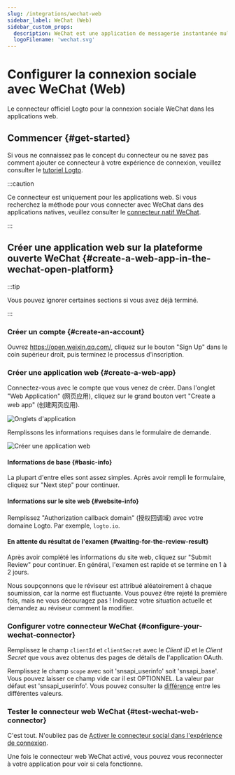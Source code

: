 ```yaml
---
slug: /integrations/wechat-web
sidebar_label: WeChat (Web)
sidebar_custom_props:
  description: WeChat est une application de messagerie instantanée multiplateforme.
  logoFilename: 'wechat.svg'
---
```



# Configurer la connexion sociale avec WeChat (Web)

Le connecteur officiel Logto pour la connexion sociale WeChat dans les applications web.

<GuideTip />

## Commencer \{#get-started}

Si vous ne connaissez pas le concept du connecteur ou ne savez pas comment ajouter ce connecteur à votre expérience de connexion, veuillez consulter le [tutoriel Logto](/connectors/social-connectors).

:::caution

Ce connecteur est uniquement pour les applications web. Si vous recherchez la méthode pour vous connecter avec WeChat dans des applications natives, veuillez consulter le [connecteur natif WeChat](/integrations/wechat-native).

:::

## Créer une application web sur la plateforme ouverte WeChat \{#create-a-web-app-in-the-wechat-open-platform}

:::tip

Vous pouvez ignorer certaines sections si vous avez déjà terminé.

:::

### Créer un compte \{#create-an-account}

Ouvrez https://open.weixin.qq.com/, cliquez sur le bouton "Sign Up" dans le coin supérieur droit, puis terminez le processus d'inscription.

### Créer une application web \{#create-a-web-app}

Connectez-vous avec le compte que vous venez de créer. Dans l'onglet "Web Application" (网页应用), cliquez sur le grand bouton vert "Create a web app" (创建网页应用).

<img src="/img/assets/app-tabs.png" alt="Onglets d'application" />

Remplissons les informations requises dans le formulaire de demande.

<img src="/img/assets/create-web-app.png" alt="Créer une application web" />

#### Informations de base \{#basic-info}

La plupart d'entre elles sont assez simples. Après avoir rempli le formulaire, cliquez sur "Next step" pour continuer.

#### Informations sur le site web \{#website-info}

Remplissez "Authorization callback domain" (授权回调域) avec votre domaine Logto. Par exemple, `logto.io`.

#### En attente du résultat de l'examen \{#waiting-for-the-review-result}

Après avoir complété les informations du site web, cliquez sur "Submit Review" pour continuer. En général, l'examen est rapide et se termine en 1 à 2 jours.

Nous soupçonnons que le réviseur est attribué aléatoirement à chaque soumission, car la norme est fluctuante. Vous pouvez être rejeté la première fois, mais ne vous découragez pas ! Indiquez votre situation actuelle et demandez au réviseur comment la modifier.

### Configurer votre connecteur WeChat \{#configure-your-wechat-connector}

Remplissez le champ `clientId` et `clientSecret` avec le _Client ID_ et le _Client Secret_ que vous avez obtenus des pages de détails de l'application OAuth.

Remplissez le champ `scope` avec soit 'snsapi_userinfo' soit 'snsapi_base'. Vous pouvez laisser ce champ vide car il est OPTIONNEL. La valeur par défaut est 'snsapi_userinfo'. Vous pouvez consulter la [différence](https://developers.weixin.qq.com/doc/offiaccount/OA_Web_Apps/Wechat_webpage_authorization.html) entre les différentes valeurs.

### Tester le connecteur web WeChat \{#test-wechat-web-connector}

C'est tout. N'oubliez pas de [Activer le connecteur social dans l'expérience de connexion](/connectors/social-connectors/#enable-social-sign-in).

Une fois le connecteur web WeChat activé, vous pouvez vous reconnecter à votre application pour voir si cela fonctionne.